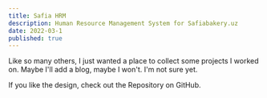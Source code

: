 ```yaml
---
title: Safia HRM
description: Human Resource Management System for Safiabakery.uz
date: 2022-03-1
published: true
---
```



Like so many others, I just wanted a place to collect some projects I worked on. Maybe I'll add a blog, maybe I won't. I'm not sure yet.

If you like the design, check out the Repository on GitHub.

